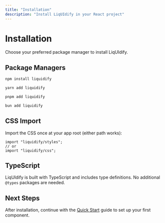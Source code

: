 ```yaml
---
title: "Installation"
description: "Install LiqUIdify in your React project"
---
```


# Installation

Choose your preferred package manager to install LiqUIdify.

## Package Managers

```bash
npm install liquidify
```

```bash
yarn add liquidify
```

```bash
pnpm add liquidify
```

```bash
bun add liquidify
```

## CSS Import

Import the CSS once at your app root (either path works):

```tsx
import "liquidify/styles";
// or
import "liquidify/css";
```

## TypeScript

LiqUIdify is built with TypeScript and includes type definitions. No additional `@types` packages are needed.

## Next Steps

After installation, continue with the [Quick Start](/getting-started/quickstart) guide to set up your first component.
